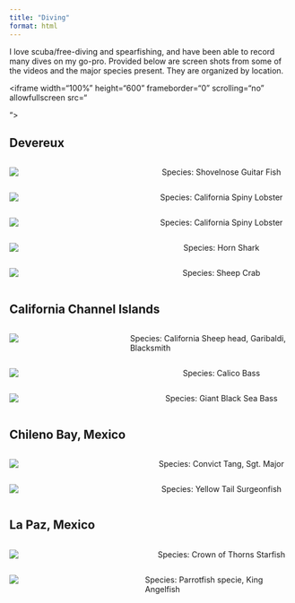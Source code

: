 ```yaml
---
title: "Diving"
format: html
---
```


I love scuba/free-diving and spearfishing, and have been able to record many dives on my go-pro. Provided below are screen shots from some of the videos and the major species present. They are organized by location.  



<iframe width="100%" height="600" frameborder="0" scrolling="no" allowfullscreen
src="<!-- Add script to the <head> of your page to load the embeddable map component -->
<script type="module" src="https://js.arcgis.com/embeddable-components/4.32/arcgis-embeddable-components.esm.js"></script>
<!-- Add custom element to <body> of your page -->
 <arcgis-embedded-map style="height:600px;width:700px;" item-id="1553891d336145118ac04312f051653e" theme="dark" heading-enabled portal-url="https://www.arcgis.com" ></arcgis-embedded-map>">
</iframe>





## Devereux

::::: columns
::: {.column width="40%"}
![](images/IMG_5785.JPEG)
:::

::: {.column width="60%" style="padding-left: 30px;"}
Species: Shovelnose Guitar Fish
:::
:::::

::::: columns
::: {.column width="40%"}
![](images/IMG_5777.JPEG)
:::

::: {.column width="60%" style="padding-left: 30px;"}
Species: California Spiny Lobster
:::
:::::

::::: columns
::: {.column width="40%"}
![](images/IMG_5779.JPEG)
:::

::: {.column width="60%" style="padding-left: 30px;"}
Species: California Spiny Lobster
:::
:::::

::::: columns
::: {.column width="40%"}
![](images/IMG_5780.JPEG)
:::

::: {.column width="60%" style="padding-left: 30px;"}
Species: Horn Shark
:::
:::::

::::: columns
::: {.column width="40%"}
![](images/IMG_5783.JPEG)
:::

::: {.column width="60%" style="padding-left: 30px;"}
Species: Sheep Crab
:::
:::::

## California Channel Islands

::::: columns
::: {.column width="40%"}
![](images/IMG_5776.JPEG)
:::

::: {.column width="60%" style="padding-left: 30px;"}
Species: California Sheep head, Garibaldi, Blacksmith 
:::
:::::

::::: columns
::: {.column width="40%"}
![](images/IMG_5784.JPEG)
:::

::: {.column width="60%" style="padding-left: 30px;"}
Species: Calico Bass
:::
:::::

::::: columns
::: {.column width="40%"}
![](images/IMG_5786.JPEG)
:::

::: {.column width="60%" style="padding-left: 30px;"}
Species: Giant Black Sea Bass
:::
:::::

## Chileno Bay, Mexico

::::: columns
::: {.column width="40%"}
![](images/IMG_5774.JPEG)
:::

::: {.column width="60%" style="padding-left: 30px;"}
Species: Convict Tang, Sgt. Major 
:::
:::::

::::: columns
::: {.column width="40%"}
![](images/IMG_5775.JPEG)
:::

::: {.column width="60%" style="padding-left: 30px;"}
Species: Yellow Tail Surgeonfish
:::
:::::

## La Paz, Mexico

::::: columns
::: {.column width="40%"}
![](images/IMG_5781.JPEG)
:::

::: {.column width="60%" style="padding-left: 30px;"}
Species: Crown of Thorns Starfish
:::
:::::

::::: columns
::: {.column width="40%"}
![](images/IMG_5782.JPEG)
:::

::: {.column width="60%" style="padding-left: 30px;"}
Species: Parrotfish specie, King Angelfish
:::
:::::